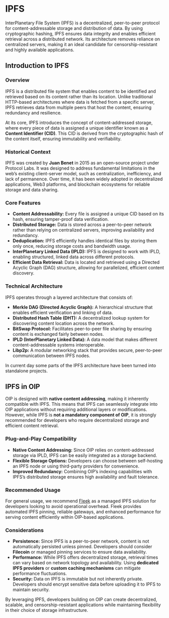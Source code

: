# IPFS

InterPlanetary File System (IPFS) is a decentralized, peer-to-peer protocol for content-addressable storage and distribution of data. By using cryptographic hashing, IPFS ensures data integrity and enables efficient retrieval across a distributed network. Its architecture removes reliance on centralized servers, making it an ideal candidate for censorship-resistant and highly available applications.

## Introduction to IPFS

### Overview

IPFS is a distributed file system that enables content to be identified and retrieved based on its content rather than its location. Unlike traditional HTTP-based architectures where data is fetched from a specific server, IPFS retrieves data from multiple peers that host the content, ensuring redundancy and resilience.

At its core, IPFS introduces the concept of content-addressed storage, where every piece of data is assigned a unique identifier known as a **Content Identifier (CID)**. This CID is derived from the cryptographic hash of the content itself, ensuring immutability and verifiability.

### Historical Context

IPFS was created by **Juan Benet** in 2015 as an open-source project under Protocol Labs. It was designed to address fundamental limitations in the web’s existing client-server model, such as centralization, inefficiency, and lack of permanence. Over time, it has been widely adopted in decentralized applications, Web3 platforms, and blockchain ecosystems for reliable storage and data sharing.

### Core Features

- **Content Addressability:** Every file is assigned a unique CID based on its hash, ensuring tamper-proof data verification.
- **Distributed Storage:** Data is stored across a peer-to-peer network rather than relying on centralized servers, improving availability and redundancy.
- **Deduplication:** IPFS efficiently handles identical files by storing them only once, reducing storage costs and bandwidth usage.
- **InterPlanetary Linked Data (IPLD):** IPFS is designed to work with IPLD, enabling structured, linked data across different protocols.
- **Efficient Data Retrieval:** Data is located and retrieved using a Directed Acyclic Graph (DAG) structure, allowing for parallelized, efficient content discovery.

### Technical Architecture

IPFS operates through a layered architecture that consists of:

- **Merkle DAG (Directed Acyclic Graph):** A hierarchical structure that enables efficient verification and linking of data.
- **Distributed Hash Table (DHT):** A decentralized lookup system for discovering content location across the network.
- **BitSwap Protocol:** Facilitates peer-to-peer file sharing by ensuring content is exchanged fairly between nodes.
- **IPLD (InterPlanetary Linked Data):** A data model that makes different content-addressable systems interoperable.
- **Libp2p:** A modular networking stack that provides secure, peer-to-peer communication between IPFS nodes.

In current day some parts of the IPFS architecture have been turned into standalone projects.

## IPFS in OIP

OIP is designed with **native content addressing**, making it inherently compatible with IPFS. This means that IPFS can seamlessly integrate into OIP applications without requiring additional layers or modifications. However, while IPFS is **not a mandatory component of OIP**, it is strongly recommended for developers who require decentralized storage and efficient content retrieval.

### Plug-and-Play Compatibility

- **Native Content Addressing:** Since OIP relies on content-addressed storage via IPLD, IPFS can be easily integrated as a storage backend.
- **Flexible Storage Options:** Developers can choose between self-hosting an IPFS node or using third-party providers for convenience.
- **Improved Redundancy:** Combining OIP’s indexing capabilities with IPFS’s distributed storage ensures high availability and fault tolerance.

### Recommended Usage

For general usage, we recommend [Fleek](https://fleek.xyz) as a managed IPFS solution for developers looking to avoid operational overhead. Fleek provides automated IPFS pinning, reliable gateways, and enhanced performance for serving content efficiently within OIP-based applications.

### Considerations

- **Persistence:** Since IPFS is a peer-to-peer network, content is not automatically persisted unless pinned. Developers should consider **Filecoin** or managed pinning services to ensure data availability.
- **Performance:** While IPFS offers decentralized storage, retrieval times can vary based on network topology and availability. Using **dedicated IPFS providers** or **custom caching mechanisms** can mitigate performance fluctuations.
- **Security:** Data on IPFS is immutable but not inherently private. Developers should encrypt sensitive data before uploading it to IPFS to maintain security.

By leveraging IPFS, developers building on OIP can create decentralized, scalable, and censorship-resistant applications while maintaining flexibility in their choice of storage infrastructure.